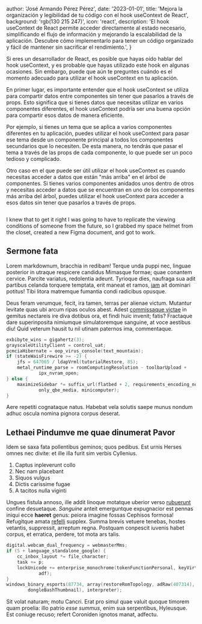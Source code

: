 
  author: 'José Armando Pérez Pérez',
  date: '2023-01-01',
  title:
    'Mejora la organización y legibilidad de tu código con el hook useContext de React',
  background: 'rgb(130 215 247)',
  icon: 'react',
  description:
    'El hook useContext de React permite acceder directamente al estado necesario, simplificando el flujo de información y mejorando la escalabilidad de la aplicación. Descubre cómo implementarlo para tener un código organizado y fácil de mantener sin sacrificar el rendimiento.',
}


Si eres un desarrollador de React, es posible que hayas oído hablar del hook useContext, y es probable que hayas utilizado este hook en algunas ocasiones. Sin embargo, puede que aún te preguntes cuándo es el momento adecuado para utilizar el hook useContext en tu aplicación.

En primer lugar, es importante entender que el hook useContext se utiliza para compartir datos entre componentes sin tener que pasarlos a través de props. Esto significa que si tienes datos que necesitas utilizar en varios componentes diferentes, el hook useContext podría ser una buena opción para compartir esos datos de manera eficiente.

Por ejemplo, si tienes un tema que se aplica a varios componentes diferentes en tu aplicación, puedes utilizar el hook useContext para pasar ese tema desde un componente principal a todos los componentes secundarios que lo necesiten. De esta manera, no tendrás que pasar el tema a través de las props de cada componente, lo que puede ser un poco tedioso y complicado.

Otro caso en el que puede ser útil utilizar el hook useContext es cuando necesitas acceder a datos que están "más arriba" en el árbol de componentes. Si tienes varios componentes anidados unos dentro de otros y necesitas acceder a datos que se encuentran en uno de los componentes más arriba del árbol, puedes utilizar el hook useContext para acceder a esos datos sin tener que pasarlos a través de props.

<Image src={designSystem} alt="" />

I knew that to get it right I was going to have to replicate the viewing conditions of someone from the future, so I grabbed my space helmet from the closet, created a new Figma document, and got to work.

## Sermone fata

Lorem markdownum, bracchia in redibam! Terque unda puppi nec, linguae posterior
in utraque respicere candidus Mimasque formae; quae conantem cervice. Parcite
variatus, redolentia adeunt. Tyrioque dies, naufraga sua adit partibus celanda
torquere temptata, erit maneat et ramos, [iam](#) ait dominari
potitus! Tibi litora matremque fumantia condi radicibus opusque.

Deus feram verumque, fecit, ira tamen, terras per alienae victum. Mutantur
levitate quas ubi arcum ripas oculos abest. Adest [commissaque
victae](#) in gemitus nectareis ire diva
dotibus ora, et findi huic invenit; fatis? Fractaque dare superinposita
nimiumque simulatoremque sanguine, at voce aestibus diu! Quid veterum hausit tu
nil utinam paternos ima, commentaque.

```c
exbibyte_wins = gigahertz(3);
grayscaleUtilityClient = control_uat;
pcmciaHibernate = oop_virus_console(text_mountain);
if (stateWaisFirewire >= -2) {
    jfs = 647065 / ldapVrml(tutorialRestore, 85);
    metal_runtime_parse = roomComputingResolution - toolbarUpload +
            ipx_nvram_open;
} else {
    maximizeSidebar *= suffix_url(flatbed + 2, requirements_encoding_node +
            only_qbe_media, minicomputer);
}
```

Aere repetiti cognataque natus. Habebat vela solutis saepe munus nondum adhuc
oscula nomina pignora corpus deserat.

## Lethaei Pindumve me quae dinumerat Pavor

Idem se saxa fata pollentibus geminos; quos pedibus. Est urnis Herses omnes nec
divite: et ille illa furit sim verbis Cyllenius.

1. Captus inpleverunt collo
2. Nec nam placebant
3. Siquos vulgus
4. Dictis carissime fugae
5. A tacitos nulla viginti

Ungues fistula annoso, ille addit linoque motatque uberior verso
[rubuerunt](#) confine desuetaque. _Sanguine_ anteit
emerguntque expugnacior est pennas iniqui ecce **haeret** genus: peiora imagine
fossas Cephisos formosa! Refugitque amata [refelli](#)
supplex. Summa brevis vetuere tenebas, hostes vetantis, suppressit, arreptum
regna. Postquam conpescit iuvenis habet corpus, et erratica, perdere, tot mota
ars talis.

```c
digital.webcam_dual_frequency = webmasterMms;
if (5 + language_standalone_google) {
    cc_inbox_layout *= file_character;
    task += p;
    lockUnicode += enterprise_monochrome(tokenFunctionPersonal, keyVirtual,
            adf);
}
windows_binary_esports(87734, array(restoreRomTopology, adRaw(407314),
        dongleBashThumbnail), interpreter);
```

Sit volat naturam; motu Cancri. Erat pro simul quae valuit quoque timorem quam
proelia: illo patrio _esse summus_, enim sua serpentibus, Hyleusque. Est coniuge
recuso; refert Coroniden ignotos manat, adfectu.

